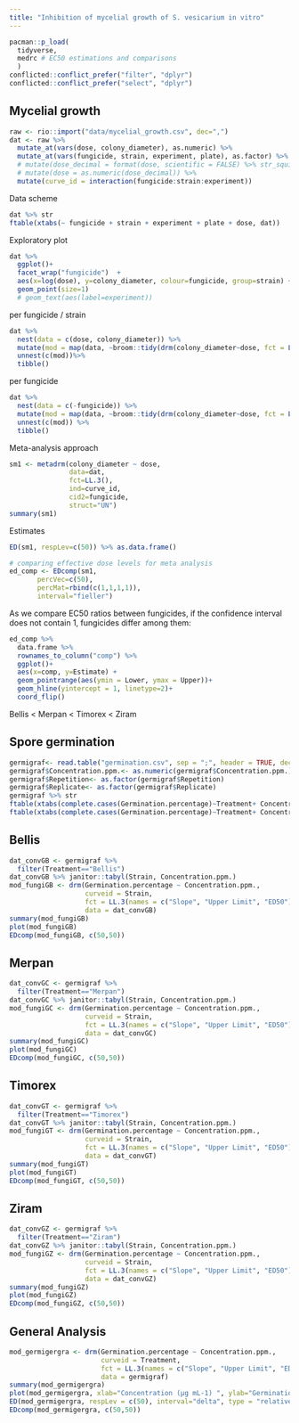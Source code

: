 ```yaml
---
title: "Inhibition of mycelial growth of S. vesicarium in vitro"
---
```


```r
pacman::p_load(
  tidyverse, 
  medrc # EC50 estimations and comparisons
  )
conflicted::conflict_prefer("filter", "dplyr")
conflicted::conflict_prefer("select", "dplyr")
```

## Mycelial growth 

```r
raw <- rio::import("data/mycelial_growth.csv", dec=",")
dat <- raw %>% 
  mutate_at(vars(dose, colony_diameter), as.numeric) %>% 
  mutate_at(vars(fungicide, strain, experiment, plate), as.factor) %>% 
  # mutate(dose_decimal = format(dose, scientific = FALSE) %>% str_squish()) %>% 
  # mutate(dose = as.numeric(dose_decimal)) %>% 
  mutate(curve_id = interaction(fungicide:strain:experiment)) 
```

Data scheme

```r
dat %>% str
ftable(xtabs(~ fungicide + strain + experiment + plate + dose, dat))
```

Exploratory plot

```r
dat %>% 
  ggplot()+
  facet_wrap("fungicide")  +
  aes(x=log(dose), y=colony_diameter, colour=fungicide, group=strain) +
  geom_point(size=1) 
  # geom_text(aes(label=experiment))
```

per fungicide / strain

```r
dat %>%  
  nest(data = c(dose, colony_diameter)) %>% 
  mutate(mod = map(data, ~broom::tidy(drm(colony_diameter~dose, fct = LL.3(), data = .))))%>%
  unnest(c(mod))%>% 
  tibble()
```

per fungicide

```r
dat %>%  
  nest(data = c(-fungicide)) %>% 
  mutate(mod = map(data, ~broom::tidy(drm(colony_diameter~dose, fct = LL.3(), data = .))))%>%
  unnest(c(mod)) %>% 
  tibble()
```

Meta-analysis approach

```r
sm1 <- metadrm(colony_diameter ~ dose, 
               data=dat,
               fct=LL.3(),
               ind=curve_id,
               cid2=fungicide,
               struct="UN")
summary(sm1)
```

Estimates 

```r
ED(sm1, respLev=c(50)) %>% as.data.frame()

# comparing effective dose levels for meta analysis
ed_comp <- EDcomp(sm1, 
       percVec=c(50), 
       percMat=rbind(c(1,1,1,1)), 
       interval="fieller") 

```

As we compare EC50 ratios between fungicides, if the confidence interval does not contain 1, fungicides differ among them: 

```r
ed_comp %>% 
  data.frame %>% 
  rownames_to_column("comp") %>% 
  ggplot()+ 
  aes(x=comp, y=Estimate) + 
  geom_pointrange(aes(ymin = Lower, ymax = Upper))+     
  geom_hline(yintercept = 1, linetype=2)+
  coord_flip()
```

Bellis < Merpan  < Timorex < Ziram

## Spore germination

```r
germigraf<- read.table("germination.csv", sep = ";", header = TRUE, dec=",")
germigraf$Concentration.ppm.<- as.numeric(germigraf$Concentration.ppm.)
germigraf$Repetition<- as.factor(germigraf$Repetition)
germigraf$Replicate<- as.factor(germigraf$Replicate)
germigraf %>% str
ftable(xtabs(complete.cases(Germination.percentage)~Treatment+ Concentration.ppm. , data=germigraf))
ftable(xtabs(complete.cases(Germination.percentage)~Treatment+ Concentration.ppm.+ Strain , data=germigraf))
```

## Bellis

```r
dat_convGB <- germigraf %>%
  filter(Treatment=="Bellis") 
dat_convGB %>% janitor::tabyl(Strain, Concentration.ppm.)
mod_fungiGB <- drm(Germination.percentage ~ Concentration.ppm.,   
                   curveid = Strain, 
                   fct = LL.3(names = c("Slope", "Upper Limit", "ED50")), 
                   data = dat_convGB)
summary(mod_fungiGB)
plot(mod_fungiGB)
EDcomp(mod_fungiGB, c(50,50))
```

## Merpan
```r
dat_convGC <- germigraf %>%
  filter(Treatment=="Merpan") 
dat_convGC %>% janitor::tabyl(Strain, Concentration.ppm.)
mod_fungiGC <- drm(Germination.percentage ~ Concentration.ppm.,   
                   curveid = Strain, 
                   fct = LL.3(names = c("Slope", "Upper Limit", "ED50")), 
                   data = dat_convGC)
summary(mod_fungiGC)
plot(mod_fungiGC)
EDcomp(mod_fungiGC, c(50,50))

```
## Timorex
```r
dat_convGT <- germigraf %>%
  filter(Treatment=="Timorex") 
dat_convGT %>% janitor::tabyl(Strain, Concentration.ppm.)
mod_fungiGT <- drm(Germination.percentage ~ Concentration.ppm.,   
                   curveid = Strain, 
                   fct = LL.3(names = c("Slope", "Upper Limit", "ED50")), 
                   data = dat_convGT)
summary(mod_fungiGT)
plot(mod_fungiGT)
EDcomp(mod_fungiGT, c(50,50))

```
## Ziram
```r
dat_convGZ <- germigraf %>%
  filter(Treatment=="Ziram") 
dat_convGZ %>% janitor::tabyl(Strain, Concentration.ppm.)
mod_fungiGZ <- drm(Germination.percentage ~ Concentration.ppm.,   
                   curveid = Strain, 
                   fct = LL.3(names = c("Slope", "Upper Limit", "ED50")), 
                   data = dat_convGZ)
summary(mod_fungiGZ)
plot(mod_fungiGZ)
EDcomp(mod_fungiGZ, c(50,50))
```

## General Analysis 

```r
mod_germigergra <- drm(Germination.percentage ~ Concentration.ppm.,   
                       curveid = Treatment, 
                       fct = LL.3(names = c("Slope", "Upper Limit", "ED50")), 
                       data = germigraf)
summary(mod_germigergra)
plot(mod_germigergra, xlab="Concentration (µg mL-1) ", ylab="Germination (%)",cex.lab=1.5,cex.legend = 1.2, lty=1, lwd=2)
ED(mod_germigergra, respLev = c(50), interval="delta", type = "relative")
EDcomp(mod_germigergra, c(50,50))
```
